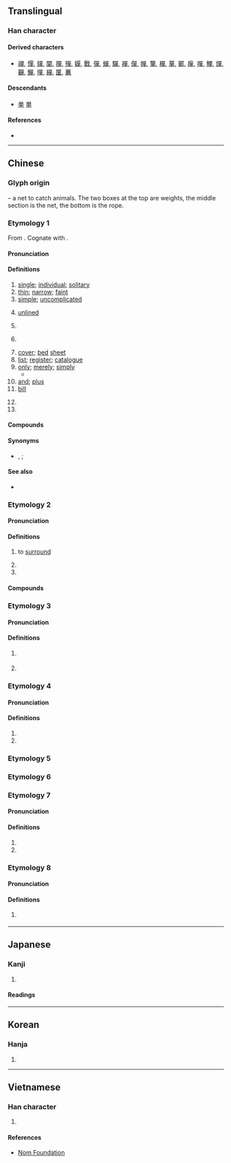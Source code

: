 {{also|单|単}}
{{character info}}
==Translingual==
{{Han simplified forms|單|単|单}}

===Han character===
{{Han char|rn=30|rad=口|as=09|sn=12|four=66506|canj=RRWJ|ids=⿱吅⿻日十,⿱吅⿻甲一}}

====Derived characters====
* [[禪]], [[憚]], [[貚]], [[闡]], [[撣]], [[殫]], [[嬋]], [[戰]], [[彈]], [[蟬]], [[驒]], [[襌]], [[僤]], [[幝]], [[簞]], [[樿]], [[蕇]], [[鄲]], [[癉]], [[嘽]], [[觶]], [[燀]], [[奲]], [[鱓]], [[墠]], [[繟]], [[匰]], [[鼉]]

====Descendants====
* [[单]] [[単]]

====References====
* {{Han ref|kx=0200.250|dkj=03993|dj=0422.090|hdz=10654.060|uh=55AE|ud=21934|bh=B3E6|bd=46054}}

----

==Chinese==
{{zh-forms|s=单|alt=単}}

===Glyph origin===
{{Han etyl}}
{{liushu|p}} – a net to catch animals. The two boxes at the top are weights, the middle section is the net, the bottom is the rope.

===Etymology 1===
From {{inh|zh|sit-pro|*day ~ dan ~ tay ~ tan||single; one; whole; only}}. Cognate with {{och-l|但|only; but}}.

====Pronunciation====
{{zh-pron
|m=dān
|c=daan1
|h=pfs=tân
|md=dăng
|mn=toaⁿ/tan
|mn_note=toaⁿ - vernacular; tan - literary
|mn-t=duan1
|w=1te
|mc=1
|oc=2,1
|ma=Zh-dan.ogg
|cat=a,n,adv,cls,pn
}}

====Definitions====
{{zh-hanzi}}

# [[single]]; [[individual]]; [[solitary]]
# [[thin]]; [[narrow]]; [[faint]]
# [[simple]]; [[uncomplicated]]
# {{lb|zh|of clothes}} [[unlined]]
# {{lb|zh|mathematics}} {{zh-short|單數|[[odd]]}}
# {{lb|zh|linguistics}} {{zh-short|單數|[[singular]]}}
# [[cover]]; [[bed]] [[sheet]]
# [[list]]; [[register]]; [[catalogue]]
# [[only]]; [[merely]]; [[simply]]
#* {{zh-x|ref='''1925''', {{w2|zh|魯迅|魯迅}}, {{w2|zh|s:論「他媽的！」|論「他媽的！」}}|別 的 國度 裏 怎樣，我 不 知道。單 知道 ^諾威人 Hamsun 有 一 本 小說 叫《^飢餓》，粗野 的 口吻 是 很多 的，但 我 並不 見 這 一 類 話。|I don't know what it's like in other countries. I '''only''' know that a Norwegian [named] Hamsun has [written] a novel called ''{{w|Hunger (Hamsun novel)|Hunger}}'' [in which] vulgar speech is plenty, but I have by no means seen this kind of thing [referring to {{l|zh|他媽的}}].}}
# [[and]]; [[plus]]
# [[bill]] {{zh-mw|c:張}}
#: {{zh-x|埋單|to pay a '''bill'''|C}}
# {{zh-classifier|[[case]]s, [[deal]]s and [[business]]es}}
# {{surname|zh}}

====Compounds====
{{zh-der|單身|單車|唔單至|單弦拉戲|單淘汰|單鉤|單露|單名|單拍子|孤單|單面山|單色瓷|單位|單弦說唱|單幹|單行犯|存單|單務契約|單一預算|單價|單主寄生|保單|單口相聲|單人獨馬|單帳|單號|單位價格|單哨|單個兒|單格臨書|單傳|單鵠寡鳧|單間|單掉兒|單人房|形單影隻|單元劇|單眉細眼|傳單|單弱|單循環賽|單獨|單眼相機|單一市場|單向天線|單項|單行路|單賣|單峰駱駝|傷單|單提|估價單|單刀直入|仿單|單季稻|單醪|單花植物|單音奏法|單挑|匹馬單鎗|單位詞|單項式|單單|影隻形單|估單|單則|失單|單弦|單向|單調|單衫百結|單一神教|單記投票|單一稅率|丁單|單軌|單方面|單跪|單打|單辭|單倍體|單皮鼓|單季田|單刀破槍|單性花|單簧管|形隻影單|形單影支|形單影單|單部句|單眉|單親家庭|單幫|單飛|七單|單向道|單癱|單火輪|單行|單獨行為|單徠|單寧|帳單|單牌|單元|單日|工作單|單行本|單夫隻婦|匹馬單槍|單槓|四聯單|單丁|單說|單純林|單醣|單句對|交易單位|夾單|宣傳單|單褂|住宅單元|孤形單影|單衣|單刀會|單人床|單衾|單一稅|單戀|單利|單一|單養養殖|單打獨鬥|天文單位|單吐|單方|不單|單憑|名單|單思病|單騎|三聯單|單步|報單|單句|單門|單相思|單元音|單調平凡|單字|單婚制|單體字|單馬|單食性|單韻母|單音語|單音詞|單音程|單車旅行|單被花|單行道|單行線|單行法|單薄|單色|單線領導|單線進行|單線|單絲羅|單絲不線|單純詞|單純|單程|單眼皮|單法貨制|單機作業|單板|單月|單斜脊|單斜層|單數|單擺|單據|單撒手兒|單拼法|單打一|單扉|單徑|單式教學|單幹戶|單寒|單孢子|單則是|單利法|單刀赴會|單位郵票|單人車賽|儲存單位|分單|單擋|單詞|單選|單刀|單注著|化驗單|單張匯票|單程票|保險單|單子|單相|單身貴族|單科大學|勢單力薄|單槍匹馬|包單|單式預算|單行法規|價單|借單|單家|單身漢|單寧酸|床單|知單|棧單|榜單|控制單元|掛單|標單|水單|戲單|提貨單|成績單|油單|批單|方單|戲碼單|田單|禮單|支單|稅單|禍不單行|發單|憑單|提單|易知由單|照單全收|眉單|款單|白板單吊|清單|臥單|鐵臥單|訂貨單|菜單|糧單|簡單|食單|簡單機械|被單|通知單|聯單|罰單|節目單|黑名單|買單|簡單明瞭|訂單|落單|走單幫|頭腦簡單|紅單子|衾單|簽單|隻手單拳|闌單|開單|驗貨單|藍單|領單|請購單|跑單幫|記憶單元|單人旁|單人|單立人}}

====Synonyms====
* {{sense|ticket}} {{zh-l|票}}, {{zh-l|券}}; {{q|Cantonese}} {{zh-l|飛}}

====See also====
* {{sense|only}} {{zh-l|只}}

===Etymology 2===
====Pronunciation====
{{zh-pron
|m=chán
|c=sin4
|md=sièng
|mn=siân
|mn-t=siêng5/siang5
|w=3zoe
|dial=n
|mc=2
|oc=1,2
|cat=v
}}

====Definitions====
{{zh-hanzi}}

# {{zh-obsolete}} to [[surround]]
# {{zh-used|單于}}
# {{zh-used|單閼}}

====Compounds====
{{zh-der|fold=1|大單于|單于}}

===Etymology 3===
====Pronunciation====
{{zh-pron
|m=Shàn
|c=sin6
|md=Siêng
|mn=Siān
|mn-t=siêng6/siang6/siam5
|mn-t_note=siam5 - surname
|dial=n
|mc=3+4
|oc=n,3+4
|cat=pn
}}

====Definitions====
{{zh-hanzi}}

# {{zh-div|縣}} {{place|zh|county|p/Shandong|t1={{w|Shan County}}}}
# {{surname|zh}}

===Etymology 4===
====Pronunciation====
{{zh-pron
|m=chǎn
|dial=n
|cat=a
}}

====Definitions====
{{zh-hanzi}}

# {{zh-alt-form|嘽}}
# {{zh-alt-form|繟}}

===Etymology 5===
{{zh-see|亶|v}}

===Etymology 6===
{{zh-see|憚|v}}

===Etymology 7===
====Pronunciation====
{{zh-pron
|m=zhàn
|dial=n
|cat=v
}}

====Definitions====
{{zh-hanzi}}

# {{zh-alt-form|戰}}
# {{zh-used|單至}}

===Etymology 8===
====Pronunciation====
{{zh-pron
|m=tán
|dial=n
|cat=pn
}}

====Definitions====
{{zh-hanzi}}

# {{lb|zh|rare}} {{surname|zh}}
{{zh-cat|Elementary}}

----

==Japanese==
{{ja-kanji forms|単|單}}

===Kanji===
{{ja-kanji|grade=|rs=口09|shin=単}}

# {{rfdef|ja|sort=口09}}

====Readings====
{{ja-readings
|goon=たん, ぜん
|kanon=たん, せん
|kun=ひとえ-<ひとへ-
}}

----

==Korean==

===Hanja===
{{ko-hanja|hangeul=[[단]], [[선]]|rv=dan, seon|mr=tan, sŏn|y=tan, sen}}

# {{rfdef|ko|sort=口09}}

----

==Vietnamese==

===Han character===
{{vi-hantu|[[đơn]], [[đan]], [[thiền]], [[truyên]]|rs=口09}}

# {{rfdef|vi|sort=口09}}

====References====
* [http://nomfoundation.org/common/nom_details.php?codepoint=55ae&img=1 Nom Foundation]